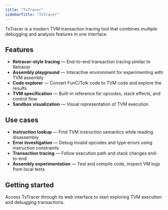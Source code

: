 ```yaml
---
title: "TxTracer"
sidebarTitle: "TxTracer"
---
```


TxTracer is a modern TVM transaction tracing tool that combines multiple debugging and analysis features in one interface.

## Features

- **Retracer-style tracing** — End-to-end transaction tracing similar to Retracer
- **Assembly playground** — Interactive environment for experimenting with TVM assembly
- **Code explorer** — Convert FunC/Tolk code to TVM code and explore the results
- **TVM specification** — Built-in reference for opcodes, stack effects, and control flow
- **Sandbox visualization** — Visual representation of TVM execution

## Use cases

- **Instruction lookup** — Find TVM instruction semantics while reading disassembly
- **Error investigation** — Debug invalid opcodes and type errors using instruction constraints
- **Transaction tracing** — Follow execution path and stack changes end-to-end
- **Assembly experimentation** — Test and compile code, inspect VM logs from local tests

## Getting started

Access TxTracer through its web interface to start exploring TVM execution and debugging transactions.

